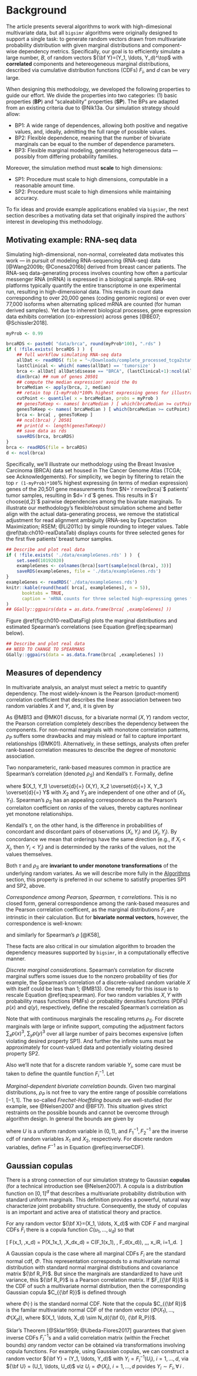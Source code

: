 # Background {#background}

The article presents several algorithms to work with high-dimesional multivariate data, but all `bigsimr` algorithms were originally designed to support a single task:
to generate random vectors drawn from multivariate probability distribution with given marginal distributions and component-wise dependency metrics.
Specifically, our goal is to efficiently simulate a large number, $B$, of random vectors ${\bf Y}=(Y_1, \ldots, Y_d)^\top$ with **correlated** components and hetereogeneous marginal distributions, described via cumulative distribution functions (CDFs) $F_i$, and $d$ can be very large.

When designing this methodology, we developed the following properties to guide our effort.
We divide the properties into two categories: (1) basic properties (**BP**) and "scaleability" properties (**SP**). 
The BPs are adapted from an existing criteria due to @Nik13a.
Our simulation strategy should allow:

* BP1: A wide range of dependences, allowing both positive and negative values, and, ideally, admitting the full range of possible values.
* BP2: Flexible dependence, meaning that the number of bivariate marginals can be equal to the number of dependence parameters.
* BP3: Flexible marginal modeling, generating heterogeneous data --- possibly from differing probability families.

Moreover, the simulation method must **scale** to high dimensions:

* SP1: Procedure must scale to high dimensions, computable in a reasonable amount time.
* SP2: Procedure must scale to high dimensions while maintaining accuracy.

To fix ideas and provide example applications enabled via `bigsimr`, the next section describes a motivating data set that originally inspired the authors` interest in developing this methodology.

## Motivating example: RNA-seq data

Simulating high-dimensional, non-normal, correleated data motivates this work --- in pursuit of modeling RNA-sequencing (RNA-seq) data [@Wang2009b; @Conesa2016b] derived from breast cancer patients. 
The RNA-seq data-generating process involves counting how often a particular messenger RNA (mRNA) is expressed in a biological sample.
RNA-seq platforms typically quantify the entire transcriptome in one experimental run, resulting in high-dimensional data.
This results in count data corresponding to over 20,000 genes (coding genomic regions) or even over 77,000 isoforms when alternating spliced mRNA are counted (for human derived samples).
Yet due to inherent biological processes, gene expression data exhibits correlation (co-expression) across genes [@BE07; @Schissler2018]. 

```r
myProb <- 0.99
```

```r
brcaRDS <- paste0( "data/brca", round(myProb*100), ".rds" )
if ( !file.exists( brcaRDS ) )  {
    ## full workflow simulating RNA-seq data
    allDat <- readRDS( file = "~/Downloads/complete_processed_tcga2stat_RNASeq2_with_clinical.rds" )
    lastClinical <- which( names(allDat) == 'tumorsize' )
    brca <- allDat[ allDat$disease == "BRCA", (lastClinical+1):ncol(allDat) ]
    dim(brca) ## num of genes 20501
    ## compute the median expression! avoid the 0s
    brcaMedian <- apply(brca, 2, median)
    ## retain top (1-myProb)*100% highest expressing genes for illustration
    cutPoint <- quantile( x = brcaMedian, probs = myProb )
    ## genesToKeep <- names( brcaMedian ) [ which(brcaMedian >= cutPoint) ]
    genesToKeep <- names( brcaMedian ) [ which(brcaMedian >= cutPoint) ]
    brca <- brca[ , genesToKeep ]
    ## ncol(brca) / 20501
    ## print(d <- length(genesToKeep))
    ## save data as rds
    saveRDS(brca, brcaRDS)
}
brca <- readRDS(file = brcaRDS)
d <- ncol(brca)
```

Specifically, we'll illustrate our methodology using the Breast Invasive Carcinoma (BRCA) data set housed in The Cancer Genome Atlas (TCGA; see Acknowledgements).
For simplicity, we begin by filtering to retain the top `r (1-myProb)*100`% highest expressing (in terms of median expression) genes of the 20,501 gene measurements from $N=`r nrow(brca)`$ patients' tumor samples, resulting in $d=`r d`$ genes.
This results in $`r choose(d,2)`$ pairwise dependencies among the bivariate marginals.
To illustrate our methodology's flexible/robust simulation scheme and better align with the actual data-generating process, we remove the statistical adjustment for read alignment ambiguity (RNA-seq by Expectation Maximization; RSEM; @Li2011c) by simple rounding to integer values.
Table \@ref(tab:ch010-realDataTab) displays counts for three selected genes for the first five patients' breast tumor samples. 

```r
## Describe and plot real data
if ( !file.exists( './data/exampleGenes.rds' ) )  {
    set.seed(10192020)
    exampleGenes <- colnames(brca)[sort(sample(ncol(brca), 3))]
    saveRDS(exampleGenes, file = './data/exampleGenes.rds')
}
exampleGenes <- readRDS('./data/exampleGenes.rds')
knitr::kable(round(head( brca[, exampleGenes], n = 5)),
      booktabs = TRUE,
      caption = 'mRNA counts for three selected high-expressing genes from the first five observations of the BRCA data set.'
)
## GGally::ggpairs(data = as.data.frame(brca[ ,exampleGenes] ))
```

Figure \@ref(fig:ch010-realDataFig) plots the marginal distributions and estimated Spearman's correlations (see Equation \@ref(eq:spearman) below).

```r
## Describe and plot real data
## NEED TO CHANGE TO SPEARMANS
GGally::ggpairs(data = as.data.frame(brca[ ,exampleGenes] ))
```

## Measures of dependency

In multivariate analysis, an analyst must select a metric to quantify dependency.
The most widely-known is the Pearson (product-moment) correlation coefficient that describes the linear association between two random variables $X$ and $Y$, and, it is given by

\begin{equation}
(\#eq:pearson)
\rho_P(X,Y) = \frac{E(XY) - E(X)E(Y)}{\left[ var(X)var(Y)\right]^{1/2}}.
\end{equation}

As @MB13 and @MK01 discuss, for a bivariate normal $(X,Y)$ random vector, the Pearson correlation completely describes the dependency between the components. 
For non-normal marginals with monotone correlation patterns, $\rho_P$ suffers some drawbacks and may mislead or fail to capture important relationships (@MK01).
Alternatively, in these settings, analysts often prefer rank-based correlation measures to describe the degree of monotonic association.

Two nonparameteric, rank-based measures common in practice are Spearman's correlation (denoted $\rho_S$) and Kendall's $\tau$. 
Formally, define

\begin{equation}
(\#eq:spearman)
\rho_S(X,Y) = 3 \left[ P\left[ (X_1 - X_2)(Y_1-Y_3) > 0 \right] - P\left[ (X_1 - X_2)(Y_1-Y_3) < 0 \right] \right]
\end{equation}

\noindent where $(X_1, Y_1) \overset{d}{=} (X,Y), X_2 \overset{d}{=} X, Y_3 \overset{d}{=} Y$ with $X_2$ and $Y_3$ are independent of one other and of $(X_1, Y_1)$. 
Spearman's $\rho_S$ has an appealing correspondence as the Pearson's correlaiton coefficient on *ranks* of the values, thereby captures nonlinear yet monotone relationships.

Kendall's $\tau$, on the other hand, is the difference in probabilities of concordant and discordant pairs of observations $(X_i, Y_i)$ and $(X_j, Y_j)$.
By concordance we mean that orderings have the same direction (e.g., if $X_i < X_j$, then $Y_i < Y_j$) and is determinded by the ranks of the values, not the values themselves.

Both $\tau$ and $\rho_S$ are **invariant to under monotone transformations** of the underlying random variates.
As we will describe more fully in the [Algorithms](#algorithms) section, this property is preferred in our scheme to satistify properties SP1 and SP2, above.

*Correspondence among Pearson, Spearman, $\tau$ correlations*.
This is no closed form, general correspondence among the rank-based measures and the Pearson correlation coefficent, as the marginal distributions $F_i$ are intrinstic in their calculation.
But for **bivariate normal vectors**, however, the correspondence is well-known:

\begin{equation}
(\#eq:convertKendall)
\rho_{P} = sin \left( \tau \times \frac{\pi}{2} \right), 
\end{equation}

\noindent and similarly for Spearman's $\rho$ [@K58],

\begin{equation}
(\#eq:convertSpearman)
\rho_P = 2 \times sin \left( \rho_S \times \frac{\pi}{6} \right).
\end{equation}

These facts are also critical in our simulation algorithm to broaden the dependency measures supported by `bigsimr`, in a computationally effective manner.

*Discrete marginal considerations*.
Spearman's correlation for discrete marginal suffers some issues due to the nonzero probability of ties (for example, the Spearman's correlation of a discrete-valued random variable $X$ with itself could be less than 1; @MB13).
One remedy for this issue is to rescale Equation \@ref(eq:spearman). 
For two random variables $X,Y$ with probability mass functions (PMFs) or probability densities functions (PDFs) $p(x)$ and $q(y)$, respectively, define the rescaled Spearman's correlation as

\begin{equation}
(\#eq:spearmanRescaled)
\rho_{RS}(X,Y) = \frac{\rho_s(X,Y)}{ \left[ \left[ 1 - \sum_x p(x)^3 \right] \left[ 1 - \sum_y q(y)^3 \right] \right]^{1/2}}.
\end{equation}

Note that with continuous marginals the rescaling returns $\rho_S$.
For discrete marginals with large or infinite support, computing the adjustment factors $\sum_x p(x)^3$, $\sum_y p(y)^3$ over all large number of pairs becomes expensive (often violating desired property SP1).
And further the infinite sums must be approximately for count-valued data and potentially violating desired property SP2.

Also we'll note that for a discrete random variable $Y_i$, some care must be taken to define the quantile function $F_{i}^{-1}$.
Let 

\begin{equation}
F_{i}^{-1} = inf\{y:F_{i}(y) \geq u \}.
(\#eq:inverseCDF)
\end{equation}

*Marginal-dependent bivariate correlation bounds*. 
Given two marginal distributions, $\rho_P$ is not free to vary the entire range of possible correlations $[-1,1]$.
The so-called *Frechet-Hoeffding bounds* are well-studied (for example, see @Nelsen2007 and @BF17).
This situation gives strict restraints on the possible bounds and cannot be overcome through algorithm design.
In general the bounds are given by

\begin{equation}
(\#eq:frechet)
\rho_P^{max} = \rho_P \left( F^{-1}_1 (U), F^{-1}_2 (U) \right), \quad \rho_P^{min} = \rho_P \left( F^{-1}_1 (U), F^{-1}_2 (1 - U) \right)
\end{equation}

\noindent where $U$ is a uniform random variable in $(0,1)$, and $F^{-1}_1, F^{-1}_2$ are the inverse cdf of random variables $X_1$ and $X_2$, respectively. 
For discrete random variables, define $F^{-1}$ as in Equation \@ref(eq:inverseCDF).

## Gaussian copulas

There is a strong connection of our simulation strategy to Gaussian **copulas** (for a technical introduction see @Nelsen2007).
A copula is a distribution function on $[0,1]^d$ that describes a multivariate probability distribution with standard uniform marginals.
This definition provides a powerful, natural way characterize joint probability structure.
Consequently, the study of copulas is an important and active area of statistical theory and practice.

For any random vector ${\bf X}=(X_1, \ldots, X_d)$ with CDF $F$ and marginal CDFs $F_i$ there is a copula function 
$C(u_1, \ldots, u_d)$ so that 

\[
F(x_1, \ldots,x_d) = \mathbb P(X_1\leq x_1, \ldots,X_d\leq x_d) = C(F_1(x_1), \ldots, F_d(x_d)), \,\,\, x_i\in \mathbb R, i=1,\ldots,d. 
\]  

A Gaussian copula is the case where all marginal CDFs $F_i$ are the standard normal cdf, $\Phi$. 
This representation corresponds to a multivariate normal distribution with standard normal marginal distributions and covariance matrix ${\bf R_P}$.
But since the marginals are standardized to have unit variance, this ${\bf R_P}$ is a Pearson correlation matrix. 
If $F_{{\bf R}}$ is the CDF of such a multivariate normal distribution, then the corresponding Gaussian copula $C_{{\bf R}}$ is defined through

\begin{equation}
(\#eq:gauss)
F_{{\bf R}}(x_1, \ldots, x_d) = C_{{\bf R}}(\Phi(x_1), \ldots, \Phi(x_d)),
\end{equation}

where $\Phi(\cdot)$ is the standard normal CDF.
Note that the copula $C_{{\bf R}}$ is the familar multivariate normal CDF of the random vector $(\Phi(X_1), \ldots, \Phi(X_d))$, where $(X_1, \ldots, X_d) \sim N_d({\bf 0}, {\bf R_P})$. 

Sklar's Theorem [@Sklar1959; @Ubeda-Flores2017] guarantees that given inverse CDFs $F_i^{-1}$s and a valid correlation matrix (within the Frechet bounds) *any* random vector can be obtained via transformations involving copula functions. 
For example, using Gaussian copulas, we can construct a random vector ${\bf Y}  = (Y_1, \ldots,  Y_d)$ with $Y_i=F_i^{-1}(U_i)$, $i=1, \ldots, d$, via ${\bf U} = (U_1, \ldots,  U_d)$ viz $U_i=\Phi(X_i)$, $i=1, \ldots, d$ povides $Y_i \sim F_i, \, \forall \, i$ .


